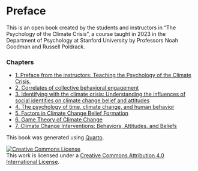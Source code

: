 # Preface {.unnumbered}

This is an open book created by the students and instructors in "The Psychology of the Climate Crisis", a course taught in 2023 in the Department of Psychology at Stanford University by Professors Noah Goodman and Russell Poldrack.

### Chapters

- [1.  Preface from the instructors: Teaching the Psychology of the Climate Crisis.](chapters/psychology-climate-change.md)
- [2.  Correlates of collective behavioral engagement](chapters/behavior_change.md)
- [3.  Identifying with the climate crisis: Understanding the influences of social identities on climate change belief and attitudes](chapters/social_identity.md)
- [4.  The psychology of time, climate change, and human behavior](chapters/time.md)
- [5.  Factors in Climate Change Belief Formation](chapters/motivated_reasoning_misinformation.md)
- [6.  Game Theory of Climate Change](chapters/game_theory.md)
- [7.  Climate Change Interventions: Behaviors, Attitudes, and Beliefs](chapters/interventions.md)


This book was generated using [Quarto](https://quarto.org).

<a rel="license" href="http://creativecommons.org/licenses/by/4.0/"><img alt="Creative Commons License" style="border-width:0" src="https://i.creativecommons.org/l/by/4.0/88x31.png" /></a><br />This work is licensed under a <a rel="license" href="http://creativecommons.org/licenses/by/4.0/">Creative Commons Attribution 4.0 International License</a>.
